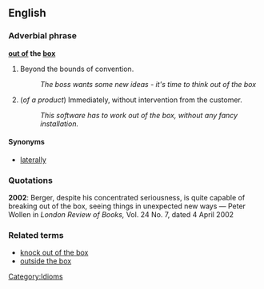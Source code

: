 ==English==
===Adverbial phrase===
'''[[out of]] the [[box]]'''

# Beyond the bounds of convention.
#:''The boss wants some new ideas - it's time to think out of the box''
# (''of a product'') Immediately, without intervention from the customer.
#: ''This software has to work out of the box, without any fancy installation.''

====Synonyms====
*[[laterally]]

===Quotations===

<!--Do these illustrate the meaning given above?-->

'''2002''': Berger, despite his concentrated seriousness, is quite capable of breaking out of the box, seeing things in unexpected new ways &mdash; Peter Wollen  in ''London Review of Books,'' Vol. 24 No. 7, dated 4 April 2002

===Related terms===
*[[knock out of the box]]
*[[outside the box]] <!-- doesn't have second sense above -->

[[Category:Idioms]]